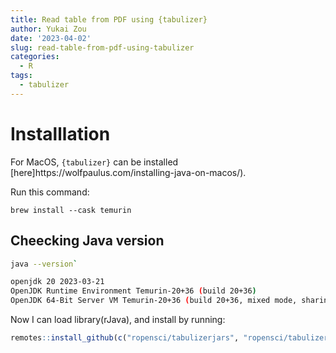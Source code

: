 ```yaml
---
title: Read table from PDF using {tabulizer}
author: Yukai Zou
date: '2023-04-02'
slug: read-table-from-pdf-using-tabulizer
categories:
  - R
tags:
  - tabulizer
---
```


# Installlation

For MacOS, `{tabulizer}` can be installed [here]https://wolfpaulus.com/installing-java-on-macos/).

Run this command:

```
brew install --cask temurin
```

## Cheecking Java version

```bash
java --version`

openjdk 20 2023-03-21
OpenJDK Runtime Environment Temurin-20+36 (build 20+36)
OpenJDK 64-Bit Server VM Temurin-20+36 (build 20+36, mixed mode, sharing)
```

Now I can load library(rJava), and install by running:

```r
remotes::install_github(c("ropensci/tabulizerjars", "ropensci/tabulizer"))
```